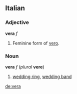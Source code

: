 ==Italian==
===Adjective===
'''vera''' ''f''

#Feminine form of [[vero]].

===Noun===
'''vera''' ''f'' (''plural'' '''vere''')

#[[wedding ring]], [[wedding band]]

[[de:vera]]